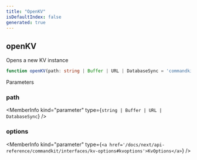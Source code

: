 ```yaml
---
title: "OpenKV"
isDefaultIndex: false
generated: true
---
```



<!-- This file was generated from the CommandKit source. Do not modify. Instead, re-run the "docgen" script -->


## openKV

<GenerationInfo sourceFile="packages/commandkit/src/kv/kv.ts" sourceLine="731" packageName="commandkit" />

Opens a new KV instance

```ts title="Signature"
function openKV(path: string | Buffer | URL | DatabaseSync = 'commandkit_kv.db', options: KvOptions = { enableWAL: true, namespace: 'commandkit_kv' }): KV
```
Parameters

### path

<MemberInfo kind="parameter" type={`string | Buffer | URL | DatabaseSync`} />

### options

<MemberInfo kind="parameter" type={`<a href='/docs/next/api-reference/commandkit/interfaces/kv-options#kvoptions'>KvOptions</a>`} />

